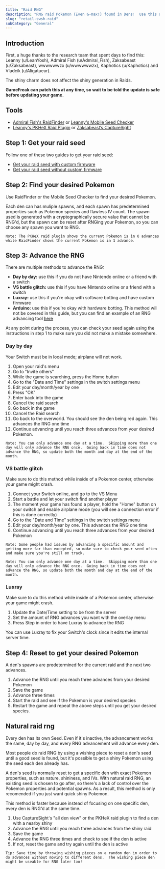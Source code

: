 ```yaml
---
title: "Raid RNG"
description: "RNG raid Pokemon (Even G-max!) found in Dens!  Use this after getting your den seed."
slug: "retail-swsh-raid"
subCategory: "General"
---
```


## Introduction

First, a huge thanks to the research team that spent days to find this: Leanny (u/LeanYosh), Admiral Fish (u/Admiral_Fish), Zaksabeast (u/Zaksabeast), wwwwwwzx (u/wwwwwwzx), Kaphotics (u/Kaphotics) and Vladcik (u/Aligatueur).

The shiny charm does not affect the shiny generation in Raids.

**GameFreak can patch this at any time, so wait to be told the update is safe before updating your game.**

## Tools

- [Admiral Fish's RaidFinder](https://github.com/Admiral-Fish/RaidFinder/releases/) or [Leanny's Mobile Seed Checker](https://leanny.github.io/seedchecker/index.html)
- [Leanny's PKHeX Raid Plugin](https://github.com/Leanny/PKHeX_Raid_Plugin) or [Zaksabeast’s CaptureSight](https://github.com/zaksabeast/CaptureSight/releases)

## Step 1: Get your raid seed

Follow one of these two guides to get your raid seed:

- [Get your raid seed with custom firmware](retail-swsh-get-seed-with-cfw)
- [Get your raid seed without custom firmware](retail-swsh-get-seed-without-cfw)

## Step 2: Find your desired Pokemon

Use RaidFinder or the Mobile Seed Checker to find your desired Pokemon.

Each den can has muliple spawns, and each spawn has predetermined properties such as Pokemon species and flawless IV count. The spawn used is generated with a cryptographically secure value that cannot be RNG'd, but the spawn can be reset after RNGing your Pokemon, so you can choose any spawn you want to RNG.

```
Note: The PKHeX raid plugin shows the current Pokemon is in 0 advances while RaidFinder shows the current Pokemon is in 1 advance.
```

## Step 3: Advance the RNG

There are multiple methods to advance the RNG:

- **Day by day:** use this if you do not have Nintendo online or a friend with a switch
- **VS battle glitch:** use this if you have Nintendo online or a friend with a switch
- **Luxray:** use this if you're okay with software botting and have custom firmware
- **Arduino:** use this if you're okay with hardware botting. This method will not be covered in this guide, but you can find an example of an RNG advancing tool [here](https://github.com/nnguy132/Switch-Frame-Advancer)

At any point during the process, you can check your seed again using the instructions in step 1 to make sure you did not make a mistake somewhere.

### Day by day

Your Switch must be in local mode; airplane will not work.

1. Open your raid's menu
1. Go to "Invite others"
1. While the game is searching, press the Home button
1. Go to the "Date and Time" settings in the switch settings menu
1. Edit your day/month/year by one
1. Press "OK"
1. Enter back into the game
1. Cancel the raid search
1. Go back in the game
1. Cancel the Raid search
1. Go back to the overworld. You should see the den being red again. This advances the RNG one time
1. Continue advancing until you reach three advances from your desired Pokemon.

```
Note: You can only advance one day at a time.  Skipping more than one day will only advance the RNG once.  Going back in time does not advance the RNG, so update both the month and day at the end of the month.
```

### VS battle glitch

Make sure to do this method while inside of a Pokemon center, otherwise your game might crash.

1. Connect your Switch online, and go to the VS Menu
1. Start a battle and let your switch find another player
1. The moment your game has found a player, hold the "Home" button on your switch and enable airplane mode (you will see a connection error if this is done correctly)
1. Go to the "Date and Time" settings in the switch settings menu
1. Edit your day/month/year by one. This advances the RNG one time
1. Continue advancing until you reach three advances from your desired Pokemon

```
Note: Some people had issues by advancing a specific amount and getting more far than excepted, so make sure to check your seed often and make sure you're still on track.
```

```
Note: You can only advance one day at a time.  Skipping more than one day will only advance the RNG once.  Going back in time does not advance the RNG, so update both the month and day at the end of the month.
```

### Luxray

Make sure to do this method while inside of a Pokemon center, otherwise your game might crash.

1. Update the Date/Time setting to be from the server
1. Set the amount of RNG advances you want with the overlay menu
1. Press Step in order to have Luxray to advance the RNG

You can use Luxray to fix your Switch's clock since it edits the internal server time.

## Step 4: Reset to get your desired Pokemon

A den's spawns are predetermined for the current raid and the next two advances.

1. Advance the RNG until you reach three advances from your desired Pokemon
1. Save the game
1. Advance three times
1. Start the raid and see if the Pokemon is your desired species
1. Restart the game and repeat the above steps until you get your desired species.

## Natural raid rng

Every den has its own Seed. Even if it's inactive, the advancement works the same, day by day, and every RNG advancement will advance every den.

Most people do raid RNG by using a wishing piece to reset a den's seed until a good seed is found, but it's possible to get a shiny Pokemon using the seed each den already has.

A den's seed is normally reset to get a specific den with exact Pokemon properties, such as nature, shininess, and IVs. With natural raid RNG, an existing seed is chosen to go after, so there's a lack of control over the Pokemon properties and potential spawns. As a result, this method is only recomended if you just want quick shiny Pokemon.

This method is faster because instead of focusing on one specific den, every den is RNG'd at the same time.

1. Use CaptureSight's "all den view" or the PKHeX raid plugin to find a den with a nearby shiny
1. Advance the RNG until you reach three advances from the shiny raid
1. Save the game
1. Advance the RNG three times and check to see if the den is active
1. If not, reset the game and try again until the den is active

```
Tip: Save time by throwing wishing pieces on a random den in order to do advances without moving to different dens.  The wishing piece den might be useable for RNG later too!
```
